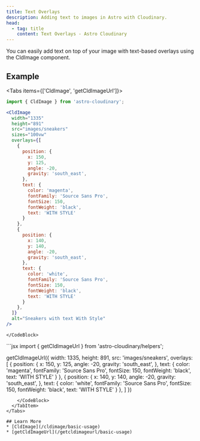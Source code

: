 ```yaml
---
title: Text Overlays
description: Adding text to images in Astro with Cloudinary.
head:
  - tag: title
    content: Text Overlays - Astro Cloudinary
---
```




You can easily add text on top of your image with text-based overlays using
the CldImage component.

## Example

<HeaderImage>
  <CldImage
    width="1335"
    height="891"
    src="cld-sample-5"
    sizes="100vw"
    overlays={[
      {
        position: {
          x: 150,
          y: 125,
          angle: -20,
          gravity: 'south_east',
        },
        text: {
          color: 'magenta',
          fontFamily: 'Source Sans Pro',
          fontSize: 150,
          fontWeight: 'black',
          text: 'WITH STYLE'
        }
      },
      {
        position: {
          x: 140,
          y: 140,
          angle: -20,
          gravity: 'south_east',
        },
        text: {
          color: 'white',
          fontFamily: 'Source Sans Pro',
          fontSize: 150,
          fontWeight: 'black',
          text: 'WITH STYLE'
        }
      },
    ]}
    alt="Sneakers with text With Style"
  />
</HeaderImage>

<Tabs items={['CldImage', 'getCldImageUrl']}>
  <TabItem className="nx-pt-0" label="CldImage">
    <CodeBlock>
```jsx
import { CldImage } from 'astro-cloudinary';

<CldImage
  width="1335"
  height="891"
  src="images/sneakers"
  sizes="100vw"
  overlays={[
    {
      position: {
        x: 150,
        y: 125,
        angle: -20,
        gravity: 'south_east',
      },
      text: {
        color: 'magenta',
        fontFamily: 'Source Sans Pro',
        fontSize: 150,
        fontWeight: 'black',
        text: 'WITH STYLE'
      }
    },
    {
      position: {
        x: 140,
        y: 140,
        angle: -20,
        gravity: 'south_east',
      },
      text: {
        color: 'white',
        fontFamily: 'Source Sans Pro',
        fontSize: 150,
        fontWeight: 'black',
        text: 'WITH STYLE'
      }
    },
  ]}
  alt="Sneakers with text With Style"
/>
```
    </CodeBlock>
  </TabItem>
  <TabItem className="nx-pt-0" label="getCldImageUrl">
    <CodeBlock>
```jsx
import { getCldImageUrl } from 'astro-cloudinary/helpers';

getCldImageUrl({
  width: 1335,
  height: 891,
  src: 'images/sneakers',
  overlays: [
    {
      position: {
        x: 150,
        y: 125,
        angle: -20,
        gravity: 'south_east',
      },
      text: {
        color: 'magenta',
        fontFamily: 'Source Sans Pro',
        fontSize: 150,
        fontWeight: 'black',
        text: 'WITH STYLE'
      }
    },
    {
      position: {
        x: 140,
        y: 140,
        angle: -20,
        gravity: 'south_east',
      },
      text: {
        color: 'white',
        fontFamily: 'Source Sans Pro',
        fontSize: 150,
        fontWeight: 'black',
        text: 'WITH STYLE'
      }
    },
  ]
})
```
    </CodeBlock>
  </TabItem>
</Tabs>

## Learn More
* [CldImage](/cldimage/basic-usage)
* [getCldImageUrl](/getcldimageurl/basic-usage)